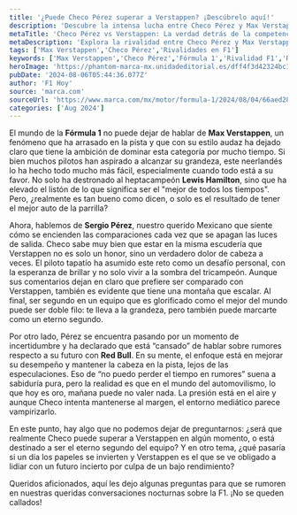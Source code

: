 ```yaml
---
title: '¿Puede Checo Pérez superar a Verstappen? ¡Descúbrelo aquí!'
description: 'Descubre la intensa lucha entre Checo Pérez y Max Verstappen en la F1. ¿Puede el mexicano brillar o estará siempre en la sombra del tricampeón?'
metaTitle: 'Checo Pérez vs Verstappen: La verdad detrás de la competencia'
metaDescription: 'Explora la rivalidad entre Checo Pérez y Max Verstappen. ¿Realmente puede Checo superar al fenómeno neerlandés? ¡Infórmate aquí!'
tags: ['Max Verstappen','Checo Pérez','Rivalidades en F1']
keywords: ['Max Verstappen','Checo Pérez','Fórmula 1','Rivalidad F1','Red Bull Racing']
heroImage: 'https://phantom-marca-mx.unidadeditorial.es/dff4f3d42324bc1479a7e2f1f7f4c8cc/resize/600/mx/assets/multimedia/imagenes/2024/08/04/17227331089661.jpg'
pubDate: '2024-08-06T05:44:36.077Z'
author: 'F1 Hoy'
source: 'marca.com'
sourceUrl: 'https://www.marca.com/mx/motor/formula-1/2024/08/04/66aed284ca47418e3d8b45c2.html'
categories: ['Aug 2024']
---
```

El mundo de la **Fórmula 1** no puede dejar de hablar de **Max Verstappen**, un fenómeno que ha arrasado en la pista y que con su estilo audaz ha dejado claro que tiene la ambición de dominar esta categoría por mucho tiempo. Si bien muchos pilotos han aspirado a alcanzar su grandeza, este neerlandés lo ha hecho todo mucho más fácil, especialmente cuando todo está a su favor. No solo ha destronado al heptacampeón **Lewis Hamilton**, sino que ha elevado el listón de lo que significa ser el "mejor de todos los tiempos". Pero, ¿realmente es tan bueno como dicen, o solo es el resultado de tener el mejor auto de la parrilla?

Ahora, hablemos de **Sergio Pérez**, nuestro querido Mexicano que siente cómo se encienden las comparaciones cada vez que se apagan las luces de salida. Checo sabe muy bien que estar en la misma escudería que Verstappen no es solo un honor, sino un verdadero dolor de cabeza a veces. El piloto tapatío ha asumido este reto como un desafío personal, con la esperanza de brillar y no solo vivir a la sombra del tricampeón. Aunque sus comentarios dejan en claro que prefiere ser comparado con Verstappen, también es evidente que tiene una montaña que escalar. Al final, ser segundo en un equipo que es glorificado como el mejor del mundo puede ser doble filo: te lleva a la grandeza, pero también puede marcarte como un eterno segundo.

Por otro lado, Pérez se encuentra pasando por un momento de incertidumbre y ha declarado que está “cansado” de hablar sobre rumores respecto a su futuro con **Red Bull**. En su mente, el enfoque está en mejorar su desempeño y mantener la cabeza en la pista, lejos de las especulaciones. Eso de “no puedo perder el tiempo en rumores” suena a sabiduría pura, pero la realidad es que en el mundo del automovilismo, lo que hoy es oro, mañana puede no valer nada. La presión está en el aire y aunque Checo intenta mantenerse al margen, el entorno mediático parece vampirizarlo. 

En este punto, hay algo que no podemos dejar de preguntarnos: ¿será que realmente Checo puede superar a Verstappen en algún momento, o está destinado a ser el eterno segundo del equipo? Y en otro tema, ¿qué pasaría si un día los papeles se invierten y Verstappen es el que se ve obligado a lidiar con un futuro incierto por culpa de un bajo rendimiento? 

Queridos aficionados, aquí les dejo algunas preguntas para que se rumoren en nuestras queridas conversaciones nocturnas sobre la F1. ¡No se queden callados!


